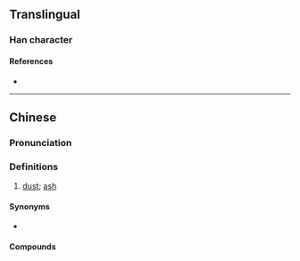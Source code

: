 {{character info/new}}
==Translingual==

===Han character===
{{Han char|rn=86|rad=火|as=06|sn=10|four=|canj=FOD|ids=⿰火休}}

====References====
* {{Han ref|kx=0669.220|dkj=18992|dj=1078.250|hdz=32200.020|uh=70CC|ud=28876}}

----

==Chinese==
{{zh-forms}}

===Pronunciation===
{{zh-pron
|m=xiū
|mn=hu
|cat=
}}

===Definitions===
{{zh-hanzi}}

# {{lb|zh|Min Nan}} [[dust]]; [[ash]]

====Synonyms====
* {{q|Min Nan}} {{zh-l|火屎}}

====Compounds====
{{zh-der|火烌}}